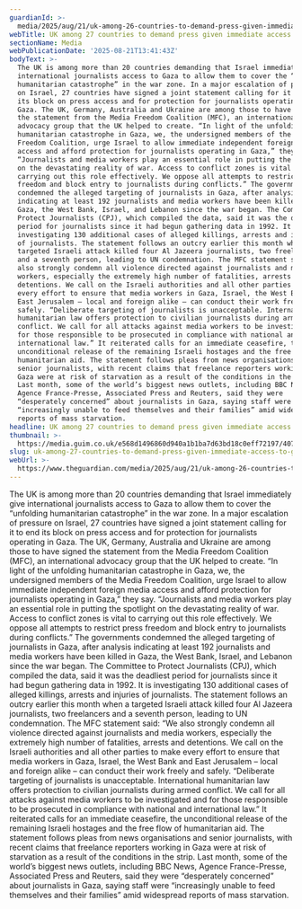 ```yaml
---
guardianId: >-
  media/2025/aug/21/uk-among-26-countries-to-demand-press-given-immediate-access-to-gaza
webTitle: UK among 27 countries to demand press given immediate access to Gaza
sectionName: Media
webPublicationDate: '2025-08-21T13:41:43Z'
bodyText: >-
  The UK is among more than 20 countries demanding that Israel immediately give
  international journalists access to Gaza to allow them to cover the “unfolding
  humanitarian catastrophe” in the war zone. In a major escalation of pressure
  on Israel, 27 countries have signed a joint statement calling for it to end
  its block on press access and for protection for journalists operating in
  Gaza. The UK, Germany, Australia and Ukraine are among those to have signed
  the statement from the Media Freedom Coalition (MFC), an international
  advocacy group that the UK helped to create. “In light of the unfolding
  humanitarian catastrophe in Gaza, we, the undersigned members of the Media
  Freedom Coalition, urge Israel to allow immediate independent foreign media
  access and afford protection for journalists operating in Gaza,” they say.
  “Journalists and media workers play an essential role in putting the spotlight
  on the devastating reality of war. Access to conflict zones is vital to
  carrying out this role effectively. We oppose all attempts to restrict press
  freedom and block entry to journalists during conflicts.” The governments
  condemned the alleged targeting of journalists in Gaza, after analysis
  indicating at least 192 journalists and media workers have been killed in
  Gaza, the West Bank, Israel, and Lebanon since the war began. The Committee to
  Protect Journalists (CPJ), which compiled the data, said it was the deadliest
  period for journalists since it had begun gathering data in 1992. It is
  investigating 130 additional cases of alleged killings, arrests and injuries
  of journalists. The statement follows an outcry earlier this month when a
  targeted Israeli attack killed four Al Jazeera journalists, two freelancers
  and a seventh person, leading to UN condemnation. The MFC statement said: “We
  also strongly condemn all violence directed against journalists and media
  workers, especially the extremely high number of fatalities, arrests and
  detentions. We call on the Israeli authorities and all other parties to make
  every effort to ensure that media workers in Gaza, Israel, the West Bank and
  East Jerusalem – local and foreign alike – can conduct their work freely and
  safely. “Deliberate targeting of journalists is unacceptable. International
  humanitarian law offers protection to civilian journalists during armed
  conflict. We call for all attacks against media workers to be investigated and
  for those responsible to be prosecuted in compliance with national and
  international law.” It reiterated calls for an immediate ceasefire, the
  unconditional release of the remaining Israeli hostages and the free flow of
  humanitarian aid. The statement follows pleas from news organisations and
  senior journalists, with recent claims that freelance reporters working in
  Gaza were at risk of starvation as a result of the conditions in the strip.
  Last month, some of the world’s biggest news outlets, including BBC News,
  Agence France-Presse, Associated Press and Reuters, said they were
  “desperately concerned” about journalists in Gaza, saying staff were
  “increasingly unable to feed themselves and their families” amid widespread
  reports of mass starvation.
headline: UK among 27 countries to demand press given immediate access to Gaza
thumbnail: >-
  https://media.guim.co.uk/e568d1496860d940a1b1ba7d63bd18c0eff72197/407_0_3333_2667/500.jpg
slug: uk-among-27-countries-to-demand-press-given-immediate-access-to-gaza
webUrl: >-
  https://www.theguardian.com/media/2025/aug/21/uk-among-26-countries-to-demand-press-given-immediate-access-to-gaza
---
```

The UK is among more than 20 countries demanding that Israel immediately give international journalists access to Gaza to allow them to cover the “unfolding humanitarian catastrophe” in the war zone. In a major escalation of pressure on Israel, 27 countries have signed a joint statement calling for it to end its block on press access and for protection for journalists operating in Gaza. The UK, Germany, Australia and Ukraine are among those to have signed the statement from the Media Freedom Coalition (MFC), an international advocacy group that the UK helped to create. “In light of the unfolding humanitarian catastrophe in Gaza, we, the undersigned members of the Media Freedom Coalition, urge Israel to allow immediate independent foreign media access and afford protection for journalists operating in Gaza,” they say. “Journalists and media workers play an essential role in putting the spotlight on the devastating reality of war. Access to conflict zones is vital to carrying out this role effectively. We oppose all attempts to restrict press freedom and block entry to journalists during conflicts.” The governments condemned the alleged targeting of journalists in Gaza, after analysis indicating at least 192 journalists and media workers have been killed in Gaza, the West Bank, Israel, and Lebanon since the war began. The Committee to Protect Journalists (CPJ), which compiled the data, said it was the deadliest period for journalists since it had begun gathering data in 1992. It is investigating 130 additional cases of alleged killings, arrests and injuries of journalists. The statement follows an outcry earlier this month when a targeted Israeli attack killed four Al Jazeera journalists, two freelancers and a seventh person, leading to UN condemnation. The MFC statement said: “We also strongly condemn all violence directed against journalists and media workers, especially the extremely high number of fatalities, arrests and detentions. We call on the Israeli authorities and all other parties to make every effort to ensure that media workers in Gaza, Israel, the West Bank and East Jerusalem – local and foreign alike – can conduct their work freely and safely. “Deliberate targeting of journalists is unacceptable. International humanitarian law offers protection to civilian journalists during armed conflict. We call for all attacks against media workers to be investigated and for those responsible to be prosecuted in compliance with national and international law.” It reiterated calls for an immediate ceasefire, the unconditional release of the remaining Israeli hostages and the free flow of humanitarian aid. The statement follows pleas from news organisations and senior journalists, with recent claims that freelance reporters working in Gaza were at risk of starvation as a result of the conditions in the strip. Last month, some of the world’s biggest news outlets, including BBC News, Agence France-Presse, Associated Press and Reuters, said they were “desperately concerned” about journalists in Gaza, saying staff were “increasingly unable to feed themselves and their families” amid widespread reports of mass starvation.
